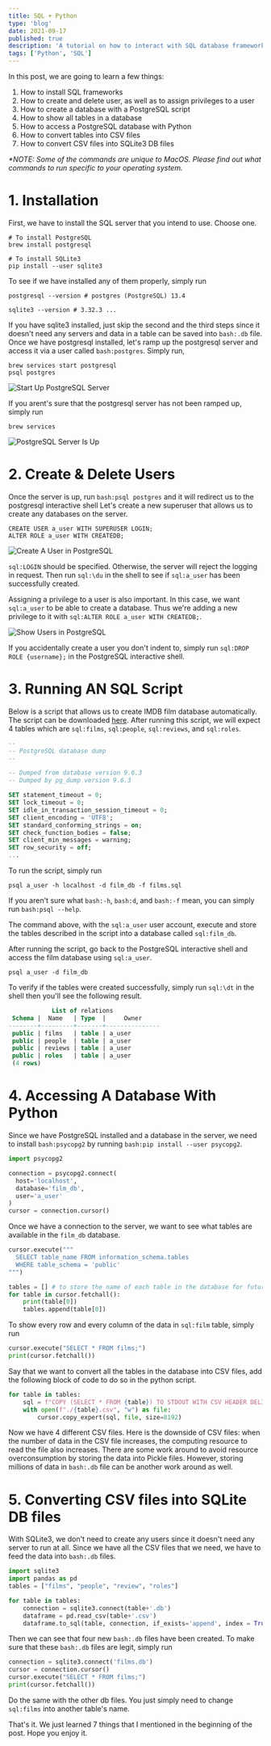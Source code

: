 ---
title: SQL + Python
type: 'blog'
date: 2021-09-17
published: true
description: 'A tutorial on how to interact with SQL database frameworks using Python.'
tags: ['Python', 'SQL']
---

In this post, we are going to learn a few things:

1. How to install SQL frameworks
2. How to create and delete user, as well as to assign privileges to a user
3. How to create a database with a PostgreSQL script
4. How to show all tables in a database
5. How to access a PostgreSQL database with Python
6. How to convert tables into CSV files
7. How to convert CSV files into SQLite3 DB files

<i>
  *NOTE: Some of the commands are unique to MacOS. Please find out what commands
  to run specific to your operating system.
</i>

# 1. Installation

First, we have to install the SQL server that you intend to use. Choose one.

```bash:title=Terminal
# To install PostgreSQL
brew install postgresql

# To install SQLite3
pip install --user sqlite3
```

To see if we have installed any of them properly, simply run

```bash:title=Terminal
postgresql --version # postgres (PostgreSQL) 13.4

sqlite3 --version # 3.32.3 ...
```

If you have sqlite3 installed, just skip the second and the third steps since it doesn't need any servers and data in a table can be saved into `bash:.db` file.
Once we have postgresql installed, let's ramp up the postgresql server and access it via a user called `bash:postgres`. 
Simply run,

```bash:title=Terminal
brew services start postgresql
psql postgres
```

![Start Up PostgreSQL Server](./ramp-up-server.png)

If you arent's sure that the postgresql server has not been ramped up, simply run

```bash:title=Terminal
brew services
```

![PostgreSQL Server Is Up](./verify-server.png)

# 2. Create & Delete Users

Once the server is up, run `bash:psql postgres` and it will redirect us to the postgresql interactive shell
Let's create a new superuser that allows us to create any databases on the server.

```sql:title=plsq-shell
CREATE USER a_user WITH SUPERUSER LOGIN;
ALTER ROLE a_user WITH CREATEDB;
```

![Create A User in PostgreSQL](./create-user.png)

`sql:LOGIN` should be specified. Otherwise, the server will reject the logging in request.
Then run `sql:\du` in the shell to see if `sql:a_user` has been successfully created.

Assigning a privilege to a user is also important.
In this case, we want `sql:a_user` to be able to create a database.
Thus we're adding a new privilege to it with `sql:ALTER ROLE a_user WITH CREATEDB;`.

![Show Users in PostgreSQL](./check-user.png)

If you accidentally create a user you don't indent to, simply run `sql:DROP ROLE {username};` in the PostgreSQL interactive shell.

# 3. Running AN SQL Script

Below is a script that allows us to create IMDB film database automatically.
The script can be downloaded <a itemProp="url" itemType="http://schema.org/Url" href="https://drive.google.com/file/d/1wKMPcbj9jr3twYBUNwtz1xxayWkAaUwu/view?usp=sharing" target="\_blank" rel="nofollow noopener noreferrer">here</a>.
After running this script, we will expect 4 tables which are `sql:films`, `sql:people`, `sql:reviews`, and `sql:roles`.

```sql:title=script.sql
--
-- PostgreSQL database dump
--

-- Dumped from database version 9.6.3
-- Dumped by pg_dump version 9.6.3

SET statement_timeout = 0;
SET lock_timeout = 0;
SET idle_in_transaction_session_timeout = 0;
SET client_encoding = 'UTF8';
SET standard_conforming_strings = on;
SET check_function_bodies = false;
SET client_min_messages = warning;
SET row_security = off;
...
```

To run the script, simply run

```bash:title=Terminal
psql a_user -h localhost -d film_db -f films.sql
```

If you aren't sure what `bash:-h`, `bash:d`, and `bash:-f` mean, you can simply run `bash:psql --help`.

The command above, with the `sql:a_user` user account, execute and store the tables described in the script into a database called `sql:film_db`.

After running the script, go back to the PostgreSQL interactive shell and access the film database using `sql:a_user`.

```bash:title=Terminal
psql a_user -d film_db
```

To verify if the tables were created successfully, simply run `sql:\dt` in the shell then you'll see the following result.

```sql
            List of relations
 Schema |  Name   | Type  |     Owner
--------+---------+-------+---------------
 public | films   | table | a_user
 public | people  | table | a_user
 public | reviews | table | a_user
 public | roles   | table | a_user
 (4 rows)
```

# 4. Accessing A Database With Python

Since we have PostgreSQL installed and a database in the server, we need to install `bash:psycopg2` by running `bash:pip install --user psycopg2`.

```python:title=database.py
import psycopg2

connection = psycopg2.connect(
  host='localhost',
  database='film_db',
  user='a_user'
)
cursor = connection.cursor()
```

Once we have a connection to the server, we want to see what tables are available in the `film_db` database.

```python:title=database.py
cursor.execute("""
  SELECT table_name FROM information_schema.tables
  WHERE table_schema = 'public'
""")

tables = [] # to store the name of each table in the database for future use
for table in cursor.fetchall():
    print(table[0])
    tables.append(table[0])
```

To show every row and every column of the data in `sql:film` table, simply run

```python:title=database.py
cursor.execute("SELECT * FROM films;")
print(cursor.fetchall())
```

Say that we want to convert all the tables in the database into CSV files, add the following block of code to do so in the python script.

```python:title=database.py
for table in tables:
    sql = f"COPY (SELECT * FROM {table}) TO STDOUT WITH CSV HEADER DELIMITER ','"
    with open(f"./{table}.csv", "w") as file:
        cursor.copy_expert(sql, file, size=8192)
```

Now we have 4 different CSV files.
Here is the downside of CSV files: when the number of data in the CSV file increases, the computing resource to read the file also increases.
There are some work around to avoid resource overconsumption by storing the data into Pickle files.
However, storing millions of data in `bash:.db` file can be another work around as well.

# 5. Converting CSV files into SQLite DB files

With SQLite3, we don't need to create any users since it doesn't need any server to run at all.
Since we have all the CSV files that we need, we have to feed the data into `bash:.db` files.

```python:title=sqlite.py
import sqlite3
import pandas as pd
tables = ["films", "people", "review", "roles"]

for table in tables:
    connection = sqlite3.connect(table+'.db')
    dataframe = pd.read_csv(table+'.csv')
    dataframe.to_sql(table, connection, if_exists='append', index = True)
```

Then we can see that four new `bash:.db` files have been created. To make sure that these `bash:.db` files are legit, simply run

```python:title=sqlite.py
connection = sqlite3.connect('films.db')
cursor = connection.cursor()
cursor.execute("SELECT * FROM films;")
print(cursor.fetchall())
```

Do the same with the other db files. You just simply need to change `sql:films` into another table's name.

That's it. We just learned 7 things that I mentioned in the beginning of the post. Hope you enjoy it.
